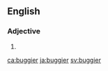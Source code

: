 ==English==

===Adjective===
{{head|en}}

# {{en-comparative of|buggy}}

[[ca:buggier]]
[[ja:buggier]]
[[sv:buggier]]